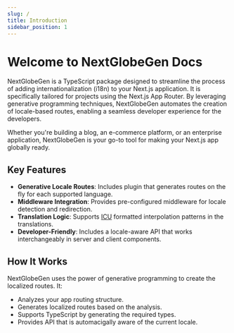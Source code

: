 ```yaml
---
slug: /
title: Introduction
sidebar_position: 1
---
```


# Welcome to NextGlobeGen Docs

NextGlobeGen is a TypeScript package designed to streamline the process of adding internationalization (i18n) to your Next.js application. It is specifically tailored for projects using the Next.js App Router. By leveraging generative programming techniques, NextGlobeGen automates the creation of locale-based routes, enabling a seamless developer experience for the developers.

Whether you're building a blog, an e-commerce platform, or an enterprise application, NextGlobeGen is your go-to tool for making your Next.js app globally ready.

## Key Features

- **Generative Locale Routes**: Includes plugin that generates routes on the fly for each supported language.
- **Middleware Integration**: Provides pre-configured middleware for locale detection and redirection.
- **Translation Logic**: Supports [ICU](https://unicode-org.github.io/icu/userguide/format_parse/messages/) formatted interpolation patterns in the translations.
- **Developer-Friendly**: Includes a locale-aware API that works interchangeably in server and client components.

## How It Works

NextGlobeGen uses the power of generative programming to create the localized routes. It:

- Analyzes your app routing structure.
- Generates localized routes based on the analysis.
- Supports TypeScript by generating the required types.
- Provides API that is automacigally aware of the current locale.
